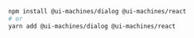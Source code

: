 ```bash
npm install @ui-machines/dialog @ui-machines/react
# or
yarn add @ui-machines/dialog @ui-machines/react
```
